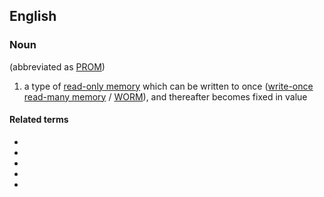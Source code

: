 {{also|programmable read only memory}}
==English==

===Noun===
{{en-noun|-|head=[[programmable]] [[read]]-[[only]] [[memory]]}} (abbreviated as [[PROM]])

# {{lb|en|electronics}} a type of [[read-only memory]] which can be written to once ([[write-once read-many memory]] / [[WORM]]), and thereafter becomes fixed in value

====Related terms====
* {{l|en|EEPROM}}
* {{l|en|EPROM}}
* {{l|en|ROM}}
* {{l|en|flash memory}}
* {{l|en|RAM}}
